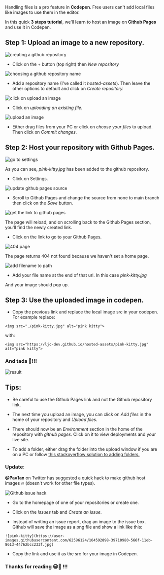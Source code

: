 

Handling files is a pro feature in **Codepen**. Free users can't add local files like images to use them in the editor.

In this quick **3 steps tutorial**, we'll learn to host an image on **Github Pages** and use it in Codepen.

## Step 1: Upload an image to a new repository.


![creating a github repository](/images/blog/a-quick-hack-to-use-local-images-in-codepen/0.jpg)

 - Click on the \+ button (top right) then *New repository*

![choosing a github repository name](/images/blog/a-quick-hack-to-use-local-images-in-codepen/1.jpg)

- Add a repository name (I've called it *hosted-assets*). Then leave the other options to default and click on *Create repository.*

![ click on upload an image](/images/blog/a-quick-hack-to-use-local-images-in-codepen/2.jpg)

* Click on *uploading an existing file.*

![ upload an image](/images/blog/a-quick-hack-to-use-local-images-in-codepen/3.jpg)

* Either drag files from your PC or click on *choose your files* to upload. Then click on *Commit changes*.

## Step 2: Host your repository with Github Pages.

![ go to settings](/images/blog/a-quick-hack-to-use-local-images-in-codepen/4.jpg)

As you can see, *pink-kitty.jpg* has been added to the github repository.

* Click on Settings.

![update github pages source](/images/blog/a-quick-hack-to-use-local-images-in-codepen/5.jpg)

* Scroll to Github Pages and change the source from none to main branch then click on the *Save* button.

![get the link to github pages](/images/blog/a-quick-hack-to-use-local-images-in-codepen/6.jpg)

The page will reload, and on scrolling back to the Github Pages section, you'll find the newly created link.

* Click on the link to go to your Github Pages.

![404 page](/images/blog/a-quick-hack-to-use-local-images-in-codepen/7.jpg)

The page returns 404 not found because we haven't set a home page.

![add filename to path](/images/blog/a-quick-hack-to-use-local-images-in-codepen/8.jpg)

* Add your file name at the end of that url. In this case *pink-kitty.jpg*

And your image should pop up.

## Step 3: Use the uploaded image in codepen.

* Copy the previous link and replace the local image src in your codepen. For example replace:

`<img src="./pink-kitty.jpg" alt="pink kitty">`

with:

`<img src="https://ljc-dev.github.io/hosted-assets/pink-kitty.jpg" alt="pink kitty">`

### And tada 🎉!!! 

![result](/images/blog/a-quick-hack-to-use-local-images-in-codepen/9.jpg)

## Tips:

* Be careful to use the Github Pages link and not the Github repository link.

* The next time you upload an image, you can click on *Add files* in the home of your repository and *Upload files.*

* There should now be an *Environment* section in the home of the repository with *github pages*. Click on it to view deployments and your live site.

* To add a folder, either drag the folder into the upload window if you are on a PC or follow [this stackoverflow solution to adding folders.](https://stackoverflow.com/questions/12258399/how-do-i-create-a-folder-in-a-github-repository)

### Update:

**@Pav1an** on Twitter has suggested a quick hack to make github host images 🔥 (doesn't work for other file types).

![Github issue hack ](/images/blog/a-quick-hack-to-use-local-images-in-codepen/10.jpg)

* Go to the homepage of one of your repositories or create one. 

* Click on the *Issues* tab and *Create an issue*.

* Instead of writing an issue report, drag an image to the issue box. Github will save the image as a png file and show a link like this:

`![pink-kitty](https://user-images.githubusercontent.com/62596124/104592898-39710980-566f-11eb-8613-44762bcc233f.jpg)`

* Copy the link and use it as the src for your image in Codepen. 

### Thanks for reading 😀🙏 !!!